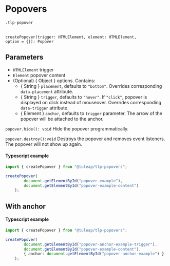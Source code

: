 
<Meta of={PopoverStories}/>

# Popovers

<code>.tlp-popover</code><br/><br/>

<code>createPopover(trigger: HTMLElement, element: HTMLElement, option = \{}): Popover</code>

## Parameters

- <code>HTMLElement</code> trigger
- <code>Element</code> popover content
- (Optional) \{ Object } options.  Contains:
    - \{ String } <code>placement</code>, defaults to <code>"bottom"</code>.
        Overrides corresponding <code>data-placement</code> attribute.
    - \{ String } <code>trigger</code>, defaults to <code>"hover"</code>.
        If <code>"click"</code>, popover is displayed on click instead of mouseover.
        Overrides corresponding <code>data-trigger</code> attribute.
    - \{ Element } <code>anchor</code>, defaults to <code>trigger</code> parameter.
        The arrow of the popover will be attached to the anchor.

<code>popover.hide(): void</code>
Hide the popover programmatically.

<code>popover.destroy():void</code>
Destroys the popover and removes event listeners. The popover will not show up again.

<Canvas withToolbar={true} of={PopoverStories.Popover}></Canvas>

<Controls></Controls>

#### Typescript example

```typescript
import { createPopover } from "@tuleap/tlp-popovers";

createPopover(
        document.getElementById("popover-example"),
        document.getElementById("popover-example-content")
    );
```

## With anchor

<Canvas withToolbar={true} of={PopoverStories.PopoverWithAnchor}></Canvas>

#### Typescript example

```typescript
import { createPopover } from "@tuleap/tlp-popovers";

createPopover(
        document.getElementById("popover-anchor-example-trigger"),
        document.getElementById("popover-example-content"),
        { anchor: document.getElementById("popover-anchor-example") }
    );
```

